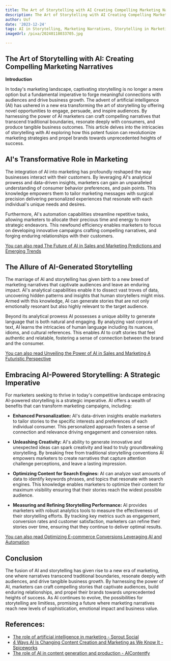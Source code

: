 ```yaml
---
title: The Art of Storytelling with AI Creating Compelling Marketing Narratives
description: The Art of Storytelling with AI Creating Compelling Marketing Narratives
author: Usf
date: '2023-12-24'
tags: AI in Storytelling, Marketing Narratives, Storytelling in Marketing
imageUrl: /pixa/20240118033705.jpg

---
```

## The  Art of Storytelling with AI: Creating  Compelling Marketing  Narratives


**Introduction**

In today's marketing  landscape, captivating storytelling  is no longer a mere  option but a fundamental imperative  to forge meaningful connections  with audiences and drive business growth. The advent of artificial intelligence (AI) has ushered in a new era transforming the art  of storytelling by offering novel opportunities to engage, persuade,  and inspire audiences. By harnessing the power of  AI marketers can craft  compelling narratives that transcend traditional boundaries, resonate deeply with consumers, and produce tangible business outcomes. This article  delves into the intricacies of storytelling with AI exploring  how this potent fusion can revolutionize marketing strategies  and propel brands towards unprecedented heights  of  success.

## AI's Transformative Role in Marketing

The integration of AI into marketing has profoundly  reshaped the  way businesses interact with their customers. By leveraging AI's analytical prowess  and data-driven insights, marketers can gain an unparalleled understanding of consumer behavior preferences, and pain points. This knowledge empowers  them to tailor marketing messages with surgical precision delivering personalized experiences that resonate with each individual's unique needs and desires.

Furthermore, AI's automation capabilities streamline repetitive tasks, allowing marketers to allocate their precious time and energy to more strategic endeavors. This newfound efficiency enables marketers  to focus on developing innovative campaigns crafting compelling narratives, and forging enduring relationships with their customers.

[You can  also read The Future of AI in Sales and Marketing Predictions and  Emerging Trends](The%20Future%20of%20AI%20in%20Sales%20and%20Marketing%20Predictions%20and%20Emerging%20Trends)


##  The  Allure  of AI-Generated Storytelling

The marriage of AI and storytelling has given  birth to a new breed of marketing narratives that captivate audiences and  leave an enduring impact. AI's analytical capabilities enable it to  dissect vast troves of data, uncovering hidden patterns and insights that human storytellers might miss. Armed with  this knowledge, AI can generate stories that  are not only emotionally resonant but also highly relevant to  the  target audience.

Beyond its  analytical prowess AI possesses a unique ability to  generate language that is both natural and  engaging. By  analyzing vast corpora of text, AI learns the intricacies of human language including its nuances, idioms, and cultural references. This enables  AI to craft stories that feel authentic and relatable, fostering a  sense of connection between  the brand and the consumer.

[You can also read Unveiling the Power of AI in Sales and Marketing A Futuristic Perspective](Unveiling%20the%20Power%20of%20AI%20in%20Sales%20and%20Marketing%20A%20Futuristic%20Perspective)


## Embracing AI-Powered Storytelling: A  Strategic Imperative

For marketers seeking to thrive in  today's competitive landscape embracing AI-powered  storytelling is a strategic imperative.  AI offers a wealth of  benefits  that  can transform marketing campaigns, including:

* **Enhanced Personalization:** AI's data-driven insights enable marketers to tailor stories to the specific interests and preferences of each individual consumer. This personalized approach fosters a  sense of connection and relevance driving engagement and conversion rates.

* **Unleashing Creativity:** AI's ability to generate innovative and unexpected ideas can spark creativity and lead to truly groundbreaking storytelling. By  breaking free  from traditional storytelling conventions AI empowers marketers to create narratives that capture attention challenge perceptions, and leave a lasting impression.

* **Optimizing Content for Search Engines:** AI can analyze vast amounts of data to  identify keywords phrases, and topics  that  resonate with search engines. This knowledge enables marketers to optimize their content for maximum  visibility ensuring that their stories reach the  widest possible audience.

* **Measuring and Refining Storytelling Performance:** AI provides marketers with robust analytics tools to measure the effectiveness of their  storytelling efforts. By tracking key metrics such as engagement, conversion rates and customer satisfaction, marketers can refine their stories  over time, ensuring that they continue to deliver optimal results.

[You can also read Optimizing E-commerce Conversions Leveraging AI and Automation](Optimizing%20E-commerce%20Conversions%20Leveraging%20AI%20and%20Automation)


## Conclusion

The fusion  of AI and storytelling has given rise to a  new era of marketing, one where narratives transcend traditional boundaries, resonate deeply with  audiences, and drive  tangible business growth. By harnessing the power of AI, marketers can craft compelling stories that captivate audiences, build enduring relationships, and propel their brands towards unprecedented  heights of success. As AI continues to  evolve, the  possibilities  for storytelling are limitless, promising a future where marketing narratives reach new levels of sophistication, emotional  impact and business value.

## References:
- [The role of artificial intelligence in marketing - Sprout Social](https://sproutsocial.com/insights/ai-marketing/)
- [4 Ways AI Is Changing Content Creation and Marketing as We Know It - Spiceworks](https://www.spiceworks.com/marketing/ai-in-marketing/articles/leveraging-ai-for-content-creation/amp/)
- [The role of AI in content generation and production - AIContentfy](https://aicontentfy.com/en/blog/role-of-ai-in-content-generation-and-production)
